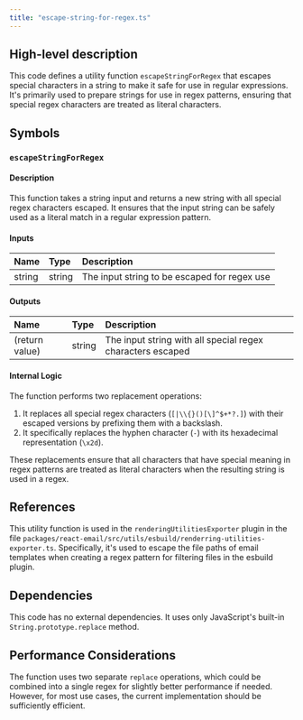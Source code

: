 ```yaml
---
title: "escape-string-for-regex.ts"
---
```


## High-level description
This code defines a utility function `escapeStringForRegex` that escapes special characters in a string to make it safe for use in regular expressions. It's primarily used to prepare strings for use in regex patterns, ensuring that special regex characters are treated as literal characters.

## Symbols

### `escapeStringForRegex`
#### Description
This function takes a string input and returns a new string with all special regex characters escaped. It ensures that the input string can be safely used as a literal match in a regular expression pattern.

#### Inputs
| Name | Type | Description |
|:-----|:-----|:------------|
| string | string | The input string to be escaped for regex use |

#### Outputs
| Name | Type | Description |
|:-----|:-----|:------------|
| (return value) | string | The input string with all special regex characters escaped |

#### Internal Logic
The function performs two replacement operations:
1. It replaces all special regex characters (`[|\\{}()[\]^$+*?.]`) with their escaped versions by prefixing them with a backslash.
2. It specifically replaces the hyphen character (`-`) with its hexadecimal representation (`\x2d`).

These replacements ensure that all characters that have special meaning in regex patterns are treated as literal characters when the resulting string is used in a regex.

## References
This utility function is used in the `renderingUtilitiesExporter` plugin in the file `packages/react-email/src/utils/esbuild/renderring-utilities-exporter.ts`. Specifically, it's used to escape the file paths of email templates when creating a regex pattern for filtering files in the esbuild plugin.

## Dependencies
This code has no external dependencies. It uses only JavaScript's built-in `String.prototype.replace` method.

## Performance Considerations
The function uses two separate `replace` operations, which could be combined into a single regex for slightly better performance if needed. However, for most use cases, the current implementation should be sufficiently efficient.